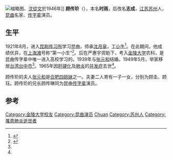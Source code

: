 [[File:Gu_Chuan_and_Zhou_Youguang_and_Shen_Congwen_1946.jpg|缩略图]]、[[沈從文|沈從文]]於1946年]]
'''顾传玠'''（{{bd|1910年|1月|1965年|1月6日|catIdx=G顾}}），本名'''时雨'''，后改名'''志成'''，[[江苏|江苏]][[苏州|苏州]]人，[[昆曲|昆曲]]名家、[[传字辈|传字辈]]演员。

==生平==
1921年8月，进入[[昆剧传习所|昆剧传习所]]学习昆曲，师承[[沈月泉|沈月泉]]，工[[小生|小生]]<ref name="zgkq">{{cite web|url=http://www.kunquopera.com/lwxy/lwxy_guchj.asp|title=顾传玠|publisher=中国昆曲|accessdate=2010-02-05}}</ref>。在此期间，他成绩优异，在[[上海滩|上海滩]]号称“第一小生”<ref>{{cite web|url=http://www.southcn.com/nfsq/ywhc/ls/200410280488.htm|title=曲坛二姐张允和与她的《昆曲日记》|publisher=南方网|accessdate=2010-02-06}}</ref>。后在严惠宇资助下，考入[[金陵大学|金陵大学]]农科，是昆曲传字辈中唯一进入高校学习的。1939年与[[张元和|张元和]]结婚。1949年5月，举家移居[[台湾|台湾]][[台中市|台中市]]<ref name="zgkq" />。1965年因[[肝硬化|肝硬化]]及[[肺炎|肺炎]]的[[并发症|并发症]]去世<ref name="zgkq" />。

顾传玠的夫人[[张元和|张元和]]是[[合肥四姐妹|合肥四姐妹]]之一。夫妻二人育有一子一女，分别为顾圭、顾珏。顾传玠的兄长顾传琳同为昆曲[[传字辈|传字辈]]演员。

==参考==
{{reflist}}

{{Zhang Sisters}}
{{Kunqu Chuan}}

{{DEFAULTSORT:Gu chuanjie}}
[[Category:金陵大学校友|Category:金陵大学校友]]
[[Category:昆曲演员|Category:昆曲演员]]
[[Category:顾姓|Chuan]]
[[Category:苏州人|Category:苏州人]]
[[Category:罹患肺炎逝世者|Category:罹患肺炎逝世者]]
{{China-artist-stub}}
